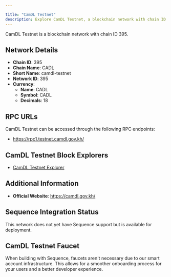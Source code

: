 ```yaml
---

title: "CamDL Testnet"
description: Explore CamDL Testnet, a blockchain network with chain ID 395. Learn about its native currency, CADL, and how to interact with the network.
---
```




CamDL Testnet is a blockchain network with chain ID 395.

## Network Details

- **Chain ID**: 395
- **Chain Name**: CADL
- **Short Name**: camdl-testnet
- **Network ID**: 395
- **Currency**: 
  - **Name**: CADL
  - **Symbol**: CADL
  - **Decimals**: 18

## RPC URLs

CamDL Testnet can be accessed through the following RPC endpoints:

- https://rpc1.testnet.camdl.gov.kh/

## CamDL Testnet Block Explorers

- [CamDL Testnet Explorer](https://explorer.testnet.camdl.gov.kh)

## Additional Information

- **Official Website**: https://camdl.gov.kh/

## Sequence Integration Status

This network does not yet have Sequence support but is available for deployment.

## CamDL Testnet Faucet

When building with Sequence, faucets aren't necessary due to our smart account infrastructure. This allows for a smoother onboarding process for your users and a better developer experience.
